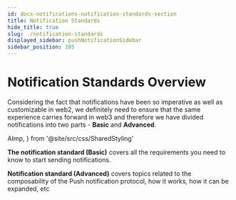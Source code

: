 ```yaml
---
id: docs-notifications-notification-standards-section
title: Notification Standards
hide_title: true
slug: ./notification-standards
displayed_sidebar: pushNotificationSidebar
sidebar_position: 105
---
```


# Notification Standards Overview

Considering the fact that notifications have been so imperative as well as customizable in web2, we definitely need to ensure that the same experience carries forward in web3 and therefore we have divided notifications into two parts - **Basic** and **Advanced**.

<head>
  <title>Notification standards section | Push Notifications | Push Documentation</title>
</head>

  AImp,
} from '@site/src/css/SharedStyling'

**The notification standard (Basic)** covers all the requirements you need to know to start sending notifications.

**Notification standard (Advanced)** covers topics related to the composability of the Push notification protocol, how it works, how it can be expanded, etc


<DocCardList />
